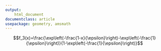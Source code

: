 ```yaml
---
output: 
    html_document
documentclass: article
usepackage: geometry, amsmath
---
```


$$f_3(x)=\frac{\exp\left(-\frac{1-x}{\epsilon}\right)-\exp\left(-\frac{1}{\epsilon}\right)}{1-\exp\left(-\frac{1}{\epsilon}\right)}$$
